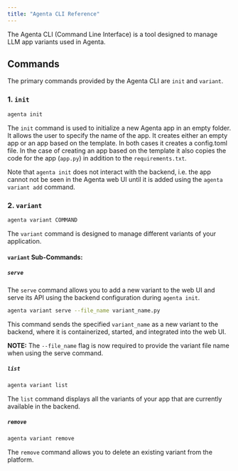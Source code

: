 ```yaml
---
title: "Agenta CLI Reference"
---
```


The Agenta CLI (Command Line Interface) is a tool designed to manage LLM app variants used in Agenta.

## Commands

The primary commands provided by the Agenta CLI are `init` and `variant`.

### 1. `init`

```bash
agenta init
```

The `init` command is used to initialize a new Agenta app in an empty folder. It allows the user to specify the name of the app. It creates either an empty app or an app based on the template. In both cases it creates a config.toml file. In the case of creating an app based on the template it also copies the code for the app (`app.py`) in addition to the `requirements.txt`.

Note that `agenta init` does not interact with the backend, i.e. the app cannot not be seen in the Agenta web UI until it is added using the `agenta variant add` command.

### 2. `variant`

```bash
agenta variant COMMAND
```

The `variant` command is designed to manage different variants of your application.

#### `variant` Sub-Commands:

##### `serve`

The `serve` command allows you to add a new variant to the web UI and serve its API using the backend configuration during `agenta init`.

```bash
agenta variant serve --file_name variant_name.py
```

This command sends the specified `variant_name` as a new variant to the backend, where it is containerized, started, and integrated into the web UI.

**NOTE:** The `--file_name` flag is now required to provide the variant file name when using the serve command.

##### `list`

```bash
agenta variant list
```

The `list` command displays all the variants of your app that are currently available in the backend.

##### `remove`

```bash
agenta variant remove
```

The `remove` command allows you to delete an existing variant from the platform.
